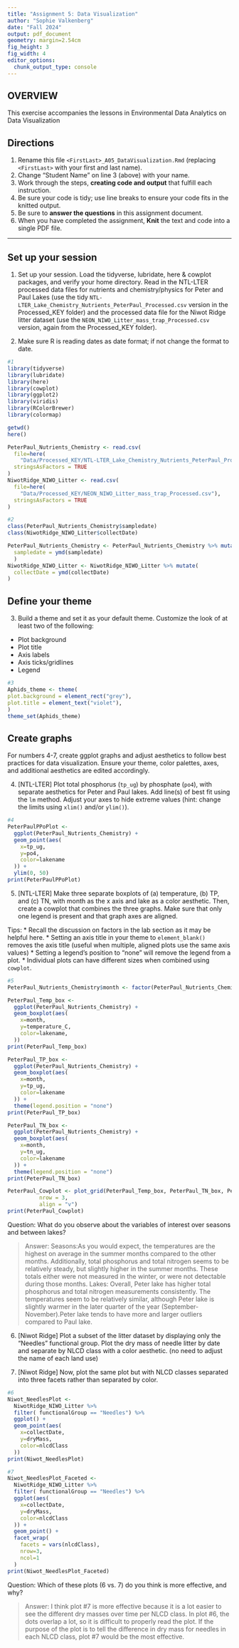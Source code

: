 ```yaml
---
title: "Assignment 5: Data Visualization"
author: "Sophie Valkenberg"
date: "Fall 2024"
output: pdf_document
geometry: margin=2.54cm
fig_height: 3
fig_width: 4
editor_options: 
  chunk_output_type: console
---
```


## OVERVIEW

This exercise accompanies the lessons in Environmental Data Analytics on Data Visualization 

## Directions
1. Rename this file `<FirstLast>_A05_DataVisualization.Rmd` (replacing `<FirstLast>` with your first and last name).
2. Change "Student Name" on line 3 (above) with your name.
3. Work through the steps, **creating code and output** that fulfill each instruction.
4. Be sure your code is tidy; use line breaks to ensure your code fits in the knitted output.
5. Be sure to **answer the questions** in this assignment document.
6. When you have completed the assignment, **Knit** the text and code into a single PDF file.

---

## Set up your session 

1. Set up your session. Load the tidyverse, lubridate, here & cowplot packages, and verify your home directory. Read in the NTL-LTER processed data files for nutrients and chemistry/physics for Peter and Paul Lakes (use the tidy `NTL-LTER_Lake_Chemistry_Nutrients_PeterPaul_Processed.csv` version in the Processed_KEY folder) and the processed data file for the Niwot Ridge litter dataset (use the `NEON_NIWO_Litter_mass_trap_Processed.csv` version, again from the Processed_KEY folder). 

2. Make sure R is reading dates as date format; if not change the format to date.

```r
#1 
library(tidyverse)
library(lubridate)
library(here)
library(cowplot)
library(ggplot2)
library(viridis) 
library(RColorBrewer) 
library(colormap)

getwd()
here()

PeterPaul_Nutrients_Chemistry <- read.csv(
  file=here(
    "Data/Processed_KEY/NTL-LTER_Lake_Chemistry_Nutrients_PeterPaul_Processed.csv"), 
  stringsAsFactors = TRUE
)
NiwotRidge_NIWO_Litter <- read.csv(
  file=here(
    "Data/Processed_KEY/NEON_NIWO_Litter_mass_trap_Processed.csv"), 
  stringsAsFactors = TRUE
)

#2 
class(PeterPaul_Nutrients_Chemistry$sampledate)
class(NiwotRidge_NIWO_Litter$collectDate)

PeterPaul_Nutrients_Chemistry <- PeterPaul_Nutrients_Chemistry %>% mutate(
  sampledate = ymd(sampledate)
  )
NiwotRidge_NIWO_Litter <- NiwotRidge_NIWO_Litter %>% mutate(
  collectDate = ymd(collectDate)
)

```
## Define your theme
3. Build a theme and set it as your default theme. Customize the look of at least two of the following: 
 * Plot background
 * Plot title
 * Axis labels
 * Axis ticks/gridlines
 * Legend

```r
#3
Aphids_theme <- theme(
plot.background = element_rect("grey"),
plot.title = element_text("violet"),
)
theme_set(Aphids_theme)


```

## Create graphs
For numbers 4-7, create ggplot graphs and adjust aesthetics to follow best practices for data visualization. Ensure your theme, color palettes, axes, and additional aesthetics are edited accordingly.

4. [NTL-LTER] Plot total phosphorus (`tp_ug`) by phosphate (`po4`), with separate aesthetics for Peter and Paul lakes. Add line(s) of best fit using the `lm` method. Adjust your axes to hide extreme values (hint: change the limits using `xlim()` and/or `ylim()`).

```r
#4 
PeterPaulPPoPlot <- 
  ggplot(PeterPaul_Nutrients_Chemistry) +
  geom_point(aes(
    x=tp_ug,
    y=po4,
    color=lakename
  )) +
  ylim(0, 50)
print(PeterPaulPPoPlot)

```


5. [NTL-LTER] Make three separate boxplots of (a) temperature, (b) TP, and (c) TN, with month as the x axis and lake as a color aesthetic. Then, create a cowplot that combines the three graphs. Make sure that only one legend is present and that graph axes are aligned. 

Tips:
* Recall the discussion on factors in the lab section as it may be helpful here. 
* Setting an axis title in your theme to `element_blank()` removes the axis title (useful when multiple, aligned plots use the same axis values)
* Setting a legend's position to "none" will remove the legend from a plot.
* Individual plots can have different sizes when combined using `cowplot`.

```r
#5 
PeterPaul_Nutrients_Chemistry$month <- factor(PeterPaul_Nutrients_Chemistry$month)

PeterPaul_Temp_box <-
  ggplot(PeterPaul_Nutrients_Chemistry) +
  geom_boxplot(aes(
    x=month,
    y=temperature_C,
    color=lakename,
  ))
print(PeterPaul_Temp_box)

PeterPaul_TP_box <-
  ggplot(PeterPaul_Nutrients_Chemistry) +
  geom_boxplot(aes(
    x=month,
    y=tp_ug,
    color=lakename
  )) +
  theme(legend.position = "none")
print(PeterPaul_TP_box)

PeterPaul_TN_box <-
  ggplot(PeterPaul_Nutrients_Chemistry) +
  geom_boxplot(aes(
    x=month,
    y=tn_ug,
    color=lakename
  )) +
  theme(legend.position = "none")
print(PeterPaul_TN_box)

PeterPaul_Cowplot <- plot_grid(PeterPaul_Temp_box, PeterPaul_TN_box, PeterPaul_TP_box, 
          nrow = 3,
          align = "v")
print(PeterPaul_Cowplot)
```

Question: What do you observe about the variables of interest over seasons and between lakes? 

> Answer: 
Seasons:As you would expect, the temperatures are the highest on average in the summer months compared to the other months. Additionally, total phosphorus and total nitrogen seems to be relatively steady, but slightly higher in the summer months. These totals either were not measured in the winter, or were not detectable during those months.
Lakes: Overall, Peter lake has higher total phosphorus and total nitrogen measurements consistently. The temperatures seem to be relatively similar, although Peter lake is slightly warmer in the later quarter of the year (September-November).Peter lake tends to have more and larger outliers compared to Paul lake. 

6. [Niwot Ridge] Plot a subset of the litter dataset by displaying only the "Needles" functional group. Plot the dry mass of needle litter by date and separate by NLCD class with a color aesthetic. (no need to adjust the name of each land use)

7. [Niwot Ridge] Now, plot the same plot but with NLCD classes separated into three facets rather than separated by color. 

```r
#6
Niwot_NeedlesPlot <-
  NiwotRidge_NIWO_Litter %>% 
  filter( functionalGroup == "Needles") %>% 
  ggplot() +
  geom_point(aes(
    x=collectDate,
    y=dryMass,
    color=nlcdClass
  ))
print(Niwot_NeedlesPlot)

#7
Niwot_NeedlesPlot_Faceted <-
  NiwotRidge_NIWO_Litter %>% 
  filter( functionalGroup == "Needles") %>% 
  ggplot(aes(
    x=collectDate,
    y=dryMass,
    color=nlcdClass
  )) +
  geom_point() +
  facet_wrap(
    facets = vars(nlcdClass),
    nrow=3,
    ncol=1
  )
print(Niwot_NeedlesPlot_Faceted)

```
Question: Which of these plots (6 vs. 7) do you think is more effective, and why? 

> Answer:
I think plot #7 is more effective because it is a lot easier to see the different dry masses over time per NLCD class. In plot #6,  the dots overlap a lot, so it is difficult to properly read the plot. If the purpose of the plot is to tell the difference in dry mass for needles in each NLCD class, plot #7 would be the most effective. 